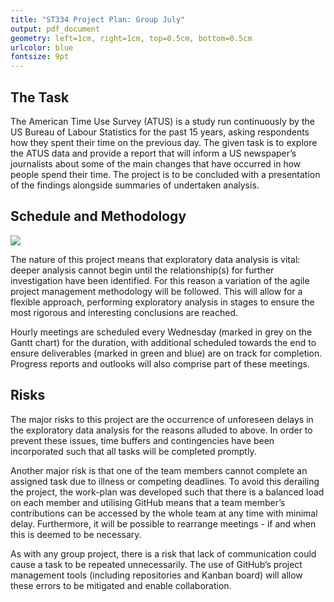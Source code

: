```yaml
---
title: "ST334 Project Plan: Group July"
output: pdf_document
geometry: left=1cm, right=1cm, top=0.5cm, bottom=0.5cm
urlcolor: blue
fontsize: 9pt
---
```


## The Task

The American Time Use Survey (ATUS) is a study run continuously by the US Bureau of Labour Statistics for the past 15 years, asking respondents how they spent their time on the previous day. The given task is to explore the ATUS data and provide a report that will inform a US newspaper’s journalists about some of the main changes that have occurred in how people spend their time. The project is to be concluded with a presentation of the findings alongside summaries of undertaken analysis.

## Schedule and Methodology

![](gantt.png)

\begin{center} \textbf{Figure 1: Gantt Chart of Group July's Project Schedule \textit{(subject to review at meetings)}} \end{center}

The nature of this project means that exploratory data analysis is vital: deeper analysis cannot begin until the relationship(s) for further investigation have been identified. For this reason a variation of the agile project management methodology will be followed. This will allow for a flexible approach, performing exploratory analysis in stages to ensure the most rigorous and interesting conclusions are reached.

Hourly meetings are scheduled every Wednesday (marked in grey on the Gantt chart) for the duration, with additional scheduled towards the end to ensure deliverables (marked in green and blue) are on track for completion. Progress reports and outlooks will also comprise part of these meetings.

## Risks

The major risks to this project are the occurrence of unforeseen delays in the exploratory data analysis for the reasons alluded to above. In order to prevent these issues, time buffers and contingencies have been incorporated such that all tasks will be completed promptly.

Another major risk is that one of the team members cannot complete an assigned task due to illness or competing deadlines. To avoid this derailing the project, the work-plan was developed such that there is a balanced load on each member and utilising GitHub means that a team member's contributions can be accessed by the whole team at any time with minimal delay. Furthermore, it will be possible to rearrange meetings - if and when this is deemed to be necessary.

As with any group project, there is a risk that lack of communication could cause a task to be repeated unnecessarily. The use of GitHub's project management tools (including repositories and Kanban board) will allow these errors to be mitigated and enable collaboration.